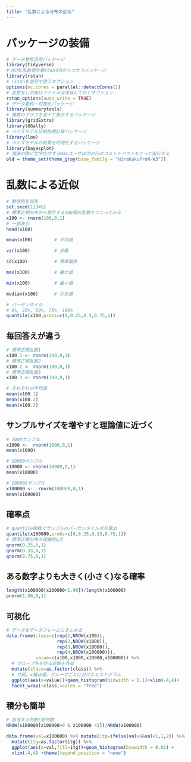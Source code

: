 ```yaml
---
title: "乱数による分布の近似"
---
```


# パッケージの装備 

```r
# データ整形汎用パッケージ
library(tidyverse)
# MCMC乱数発生器stanをRからつかうパッケージ
library(rstan)
# rstanを並列で使うオプション
options(mc.cores = parallel::detectCores())
# 変更なしの実行ファイルは保存しておくオプション
rstan_options(auto_write = TRUE)
# データ要約・可視化パッケージ
library(summarytools)
# 複数のグラフを並べて表示するパッケージ
library(gridExtra)
library(GGally)
# ベイズモデル比較指標計算パッケージ
library(loo)
# ベイズモデルの結果を可視化するパッケージ
library(bayesplot)
# 描画の際に文字化けするMacユーザは次の行のコメントアウトをとって実行する
old = theme_set(theme_gray(base_family = "HiraKakuProN-W3"))
```

# 乱数による近似

```r
# 数値例を発生
set.seed(12345)
# 標準正規分布から発生する100個の乱数をつくってみる
x100 <- rnorm(100,0,1)
# 一部表示
head(x100)
```
```r
mean(x100)        # 平均値
```

```r
var(x100)         # 分散
```

```r
sd(x100)          # 標準偏差
```

```r
max(x100)         # 最大値
```

```r
min(x100)         # 最小値
```

```r
median(x100)      # 中央値
```

```r
# パーセンタイル
# 0%, 25%, 50%, 75%, 100%
quantile(x100,probs=c(0,0.25,0.5,0.75,1))
```

## 毎回答えが違う

```r
# 標準正規乱数1
x100.1 <- rnorm(100,0,1)
# 標準正規乱数2
x100.2 <- rnorm(100,0,1)
# 標準正規乱数3
x100.3 <- rnorm(100,0,1)

# それぞれの平均値
mean(x100.1)
mean(x100.2)
mean(x100.3)
```

## サンプルサイズを増やすと理論値に近づく

```r
# 1000サンプル
x1000 <-  rnorm(1000,0,1)
mean(x1000)
```

```r
# 10000サンプル
x10000 <- rnorm(10000,0,1)
mean(x10000)
```

```r
# 100000サンプル
x100000 <-  rnorm(100000,0,1)
mean(x100000)
```


## 確率点

```r
# quantile関数でサンプルのパーセンタイル点を算出
quantile(x100000,probs=c(0,0.25,0.33,0.75,1))
# 標準正規分布の理論的q点
qnorm(0.25,0,1)
qnorm(0.33,0,1)
qnorm(0.75,0,1)
```


## ある数字よりも大きく(小さく)なる確率

```r
length(x100000[x100000<1.96])/length(x100000)
pnorm(1.96,0,1)
```

## 可視化

```r
# データをデータフレームにまとめる
data.frame(class=c(rep(1,NROW(x100)),
                   rep(2,NROW(x1000)),
                   rep(3,NROW(x10000)),
                   rep(4,NROW(x100000))),
           value=c(x100,x1000,x10000,x100000)) %>%
  # グループ名を作る変数を作成
  mutate(class=as.factor(class)) %>% 
  # 作図。x軸は値。グループごとに分けたヒストグラム
  ggplot(aes(x=value))+geom_histogram(binwidth = 0.1)+xlim(-4,4)+
  facet_wrap(~class,scales = "free")

```

## 積分も簡単

```r
# 該当する列数/総列数
NROW(x100000[x100000>0 & x100000 <1])/NROW(x100000)

data.frame(val=x100000) %>% mutate(itg=ifelse(val>0&val<1,1,2)) %>% 
  mutate(itg=as.factor(itg)) %>% 
  ggplot(aes(x=val,fill=itg))+geom_histogram(binwidth = 0.01) + 
  xlim(-4,4) +theme(legend.position = "none")
```


